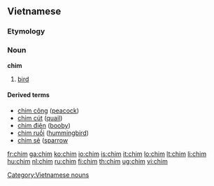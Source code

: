 ==Vietnamese==
===Etymology===
{{proto|Mon-Khmer|cīm|lang=vi}}
===Noun===
'''chim'''

# [[bird]]

====Derived terms====
*[[chim công]] ([[peacock]])
*[[chim cút]] ([[quail]])
*[[chim điên]] ([[booby]])
*[[chim ruồi]] ([[hummingbird]])
*[[chim sẻ]] ([[sparrow]]

{{attention|vi}}

[[Category:Vietnamese nouns]]
[[Category:vi:Birds| ]]

[[fr:chim]]
[[ga:chim]]
[[ko:chim]]
[[io:chim]]
[[is:chim]]
[[it:chim]]
[[lo:chim]]
[[lt:chim]]
[[li:chim]]
[[hu:chim]]
[[nl:chim]]
[[ru:chim]]
[[fi:chim]]
[[th:chim]]
[[ug:chim]]
[[vi:chim]]